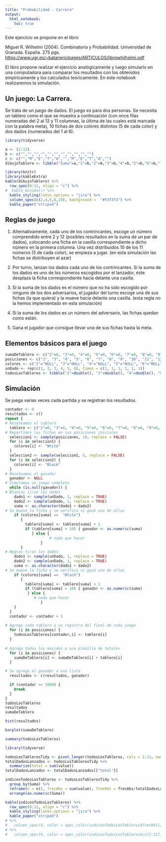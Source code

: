 ```yaml
---
title: "Probabilidad - Carrera"
output: 
  html_notebook: 
    toc: true
---
```


Este ejercicio se propone en el libro:

Miguel R. Wilhelmi (2004). Combinatoria y Probabilidad. Universidad de Granada. España. 275 pgs. <https://www.ugr.es/~batanero/pages/ARTICULOS/librowhilhelmi.pdf>

El libro propone realizar el ejercicio analógicamente y luego simularlo en una computadora para comparar los resultados con los obtenidos empíricamente y los calculados teóricamente. En este notebook realizaremos la simulación.

## Un juego: La Carrera.

Se trata de un juego de dados. El juego es para dos personas. Se necesita un tablero como el que se muestra a continuación (con once filas numeradas del 2 al 12 y 11 columnas, la última de las cuales está marcada con la palabra meta), 10 fichas de dos colores distintos (5 de cada color) y dos dados (numerados del 1 al 6).

```r
library(tidyverse)
```


```r
a <- (2:12)
b <- c("","","","","","","","","","","")
c <- c("","M","E","T","A","","M","E","T","A","")
dibujoTablero <- tibble("Suma"=a,"1"=b,"2"=b,"3"=b,"4"=b,"5"=b,"6"=b,"7"=b,"8"=b,"9"=b,"10"=b,"Meta"=c)
```

```r
library(knitr)
library(kableExtra)
kable(dibujoTablero) %>%
  row_spec(0:11, align = "c") %>%
#  kable_minimal() %>%
  kable_styling(latex_options = "jira") %>%
  column_spec(c(2,4,6,8,10), background =  "#f3f3f3") %>%
  kable_paper("striped")
```

## Reglas de juego

1.  Alternativamente, cada uno de los contrincantes, escoge un número comprendido entre 2 y 12 (posibles resultados en la suma de un par de dados), colocando una ficha en la casilla correspondiente a dicho número en la primera columna. Una vez distribuidos 10 de los 11 números (5 de cada color), se empieza a jugar. (en esta simulación las fichas se distribuyen al azar)

2.  Por turno, lanzan los dados cada uno de los contrincantes. Si la suma de los dados es uno de los números escogidos por el lanzador, éste desplaza la ficha correspondiente hacia delante una casilla.

3.  Si la suma de los dados es el número que no ha sido escogido por ninguno de los dos adversarios, el jugador del turno escoge una de sus fichas (la que quiera) y la mueve hacia delante una casilla. (esta regla no la hemos implementado en esta simulación)

4.  Si la suma de los dados es un número del adversario, las fichas quedan como están.

5.  Gana el jugador que consigue llevar una de sus fichas hasta la meta.

## Elementos básicos para el juego

```r
sumaDeTablero <- c("2"=0, "3"=0, "4"=0, "5"=0, "6"=0, "7"=0, "8"=0, "9"=0, "10"=0, "11"=0, "12"=0)
posiciones <- c("2", "3", "4", "5", "6", "7", "8", "9", "10", "11", "12")
colores <- c("2"="NULL", "3"="NULL", "4"="NULL", "5"="NULL", "6"="NULL", "7"="NULL", "8"="NULL", "9"="NULL", "10"="NULL", "11"="NULL", "12"="NULL")
unDado <- rep(c(1, 2, 3, 4, 5, 6), times = c(1, 1, 1, 1, 1, 1))
todosLosTableros <- tibble("2"=double(), "3"=double(), "4"=double(), "5"=double(), "6"=double(), "7"=double(), "8"=double(), "9"=double(), "10"=double(), "11"=double(), "12"=double())
```

## Simulación

Se juega varias veces cada partida y se registran los resultados.

```r
contador <- 0
resultados <- c()
repeat {
# Reseteamos el tablero
  tablero <- c("2"=0, "3"=0, "4"=0, "5"=0, "6"=0, "7"=0, "8"=0, "9"=0, "10"=0, "11"=0, "12"=0)
# Repartimos las fichas en sus posiciones iniciales
  seleccion1 <- sample(posiciones, 10, replace = FALSE)
  for (i in seleccion1) {
    colores[i] <- "White"
  }
  seleccion2 <- sample(seleccion1, 5, replace = FALSE)
  for (i in seleccion2) {
    colores[i] <- "Black"
  }
# Reseteamos el ganador
  ganador <- NULL
# Simulamos un juego completo
  while (is.null(ganador)) {
# Blancas tiran los dados
    dado1 <- sample(unDado, 1, replace = TRUE)
    dado2 <- sample(unDado, 1, replace = TRUE)
    suma <- as.character(dado1 + dado2)
# Se mueve la ficha y se verifica si ganó una de ellas
    if (colores[suma] ==  "White")
       {
         tablero[suma] <- tablero[suma] + 1
         if (tablero[suma] > 10) { ganador <- as.numeric(suma)
            } else {
                    # nada que hacer
                }
       }
# Negras tiran los dados
    dado1 <- sample(unDado, 1, replace = TRUE)
    dado2 <- sample(unDado, 1, replace = TRUE)
    suma <- as.character(dado1 + dado2)
# Se mueve la ficha y se verifica si ganó una de ellas
    if (colores[suma] ==  "Black")
       {
         tablero[suma] <- tablero[suma] + 1
         if (tablero[suma] > 10) { ganador <- as.numeric(suma)
          } else {
             # nada que hacer
                }
    }
  }
  contador <- contador + 1
  
# Agrego cada tablero a un registro del final de cada juego
  for (i in posiciones) {
    todosLosTableros[contador,i] <- tablero[i]
  }
  
# Agrego todas las movidas a una planilla de totales
  for (i in posiciones) {
    sumaDeTablero[i] <- sumaDeTablero[i] + tablero[i]
  }

# Se agrega el ganador a una lista
  resultados <- c(resultados, ganador)

  if (contador >= 1000) {
    break
  }
}
todosLosTableros
resultados
sumaDeTablero
```

```r
hist(resultados)
```

```r
barplot(sumaDeTablero)
```

```r
summary(todosLosTableros)
```
```r
library(tidyverse)
```

```r
todosLosTablerosTidy <- pivot_longer(todosLosTableros, cols = 1:11, names_to = "Suma")
totalDadosLanzados <- todosLosTablerosTidy %>% 
  summarise(total = sum(value))
totalDadosLanzados <- totalDadosLanzados[["total"]]
```

```r
indicesTodosLosTableros <- todosLosTablerosTidy %>% 
  group_by(Suma) %>%  
  reframe(n = n(), frecAbs = sum(value), frecRel = frecAbs/totalDadosLanzados, media = mean(value), mediana = median(value), sd = sd(value), varianza = var(value), cv = sd/media) %>%
  arrange(as.numeric(Suma))
```


```r
kable(indicesTodosLosTableros) %>%
  row_spec(0:11, align = "c") %>%
  kable_styling(latex_options = "jira") %>%
  kable_paper("striped")
# %>%
#   column_spec(4, color = spec_color(indicesTodosLosTableros$frecRel[2:12])) 
# %>%
#   column_spec(9, color = spec_color(indicesTodosLosTableros$cv[2:12]))
```


